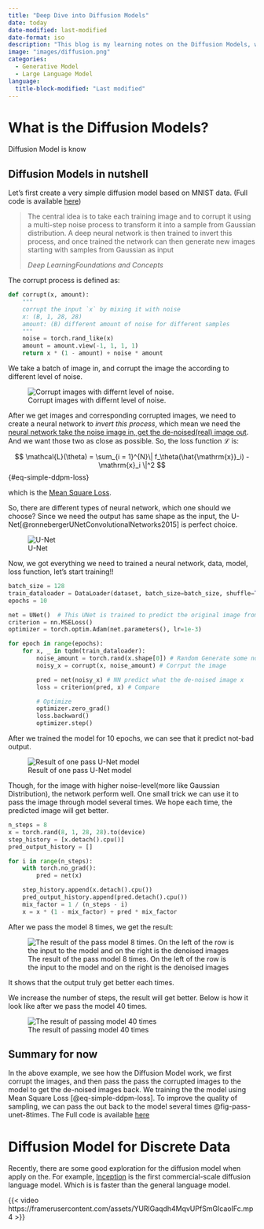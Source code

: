 ```yaml
---
title: "Deep Dive into Diffusion Models"
date: today
date-modified: last-modified
date-format: iso
description: "This blog is my learning notes on the Diffusion Models, which is the state-of-art generative models. This blog will cover that is the diffusion models, how to use diffusion models to generate image, text-to-image, video. It also cover lagnuage diffusion model."
image: "images/diffusion.png"
categories: 
  - Generative Model
  - Large Language Model
language: 
  title-block-modified: "Last modified"
---
```


# What is the Diffusion Models?

Diffusion Model is know

## Diffusion Models in nutshell

Let's first create a very simple diffusion model based on MNIST data. (Full code is available [here](https://github.com/git-ai-zyy/Generative-Models/blob/main/diffusion-models/01_diffusion_mnist.ipynb))

> The central idea is to take each training image and to corrupt it using a multi-step noise process to transform it into a sample from Gaussian distribution. A deep neural network is then trained to invert this process, and once trained the network can then generate new images starting with samples from Gaussian as input
>
> <cite>Deep LearningFoundations and Concepts</cite>

The corrupt process is defined as:

```python
def corrupt(x, amount):
    """
    corrupt the input `x` by mixing it with noise
    x: (B, 1, 28, 28)
    amount: (B) different amount of noise for different samples
    """
    noise = torch.rand_like(x)
    amount = amount.view(-1, 1, 1, 1)
    return x * (1 - amount) + noise * amount
```

We take a batch of image in, and corrupt the image the according to different level of noise.

![Corrupt images with differnt level of noise.](https://noblecatt-1304922865.cos.ap-singapore.myqcloud.com/202503042314960.png){#fig-corrupt-mnist}

After we get images and corresponding corrupted images, we need to create a neural network to *invert this process*, which mean we need the [neural network take the noise image in, get the de-noised(real) image out]{.underline}. And we want those two as close as possible. So, the loss function $\mathcal{L}$ is:

$$
\mathcal{L}(\theta) = \sum_{i = 1}^{N}\| f_\theta(\hat{\mathrm{x}}_i) - \mathrm{x}_i \|^2
$$ {#eq-simple-ddpm-loss}

which is the [Mean Square Loss](https://en.wikipedia.org/wiki/Mean_squared_error).

So, there are different types of neural network, which one should we choose? Since we need the output has same shape as the input, the U-Net[@ronnebergerUNetConvolutionalNetworks2015] is perfect choice.

::: column-margin
![U-Net](https://idiotdeveloper.com/wp-content/uploads/2021/01/u-net-architecture.png)
:::

Now, we got everything we need to trained a neural network, data, model, loss function, let's start training!!

```python
batch_size = 128
train_dataloader = DataLoader(dataset, batch_size=batch_size, shuffle=True)
epochs = 10

net = UNet()  # This UNet is trained to predict the original image from the corrupted image
criterion = nn.MSELoss()
optimizer = torch.optim.Adam(net.parameters(), lr=1e-3)

for epoch in range(epochs):
    for x, _ in tqdm(train_dataloader):
        noise_amount = torch.rand(x.shape[0]) # Random Generate some noise level[0, 1] add to image x
        noisy_x = corrupt(x, noise_amount) # Corrput the image

        pred = net(noisy_x) # NN predict what the de-noised image x
        loss = criterion(pred, x) # Compare 

        # Optimize
        optimizer.zero_grad()
        loss.backward()
        optimizer.step()

```

After we trained the model for 10 epochs, we can see that it predict not-bad output.

![Result of one pass U-Net model](https://noblecatt-1304922865.cos.ap-singapore.myqcloud.com/202503042330012.png){#fig-one-pass-mnist}

Though, for the image with higher noise-level(more like Gaussian Distribution), the network perform well. One small trick we can use it to pass the image through model several times. We hope each time, the predicted image will get better.

```python
n_steps = 8
x = torch.rand(8, 1, 28, 28).to(device)
step_history = [x.detach().cpu()]
pred_output_history = []

for i in range(n_steps):
    with torch.no_grad():
        pred = net(x)

    step_history.append(x.detach().cpu())
    pred_output_history.append(pred.detach().cpu())
    mix_factor = 1 / (n_steps - i)
    x = x * (1 - mix_factor) + pred * mix_factor
```

After we pass the model 8 times, we get the result:

![The result of the pass model 8 times. On the left of the row is the input to the model and on the right is the denoised images](https://noblecatt-1304922865.cos.ap-singapore.myqcloud.com/202503042333442.png){#fig-pass-unet-8times}

It shows that the output truly get better each times.

We increase the number of steps, the result will get better. Below is how it look like after we pass the model 40 times.

![The result of passing model 40 times](images/paste-3.png){#fig-pass-unet-40times}

::: {.callout-note icon="false"}
## Summary for now

In the above example, we see how the Diffusion Model work, we first corrupt the images, and then pass the pass the corrupted images to the model to get the de-noised images back. We training the the model using Mean Square Loss [@eq-simple-ddpm-loss]. To improve the quality of sampling, we can pass the out back to the model several times @fig-pass-unet-8times. The Full code is available [here](https://github.com/git-ai-zyy/Generative-Models/blob/main/diffusion-models/01_diffusion_mnist.ipynb)
:::

# Diffusion Model for Discrete Data

Recently, there are some good exploration for the diffusion model when apply on the. For example, [Inception](https://www.inceptionlabs.ai/news) is the first commercial-scale diffusion language model. Which is is faster than the general language model.

{{< video https://framerusercontent.com/assets/YURlGaqdh4MqvUPfSmGIcaoIFc.mp4 >}}